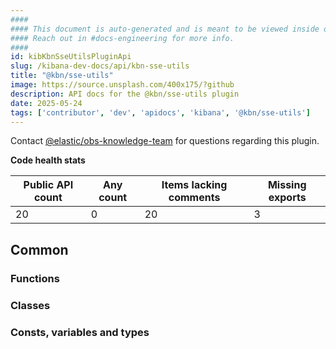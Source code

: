```yaml
---
####
#### This document is auto-generated and is meant to be viewed inside our experimental, new docs system.
#### Reach out in #docs-engineering for more info.
####
id: kibKbnSseUtilsPluginApi
slug: /kibana-dev-docs/api/kbn-sse-utils
title: "@kbn/sse-utils"
image: https://source.unsplash.com/400x175/?github
description: API docs for the @kbn/sse-utils plugin
date: 2025-05-24
tags: ['contributor', 'dev', 'apidocs', 'kibana', '@kbn/sse-utils']
---
```




Contact [@elastic/obs-knowledge-team](https://github.com/orgs/elastic/teams/obs-knowledge-team) for questions regarding this plugin.

**Code health stats**

| Public API count  | Any count | Items lacking comments | Missing exports |
|-------------------|-----------|------------------------|-----------------|
| 20 | 0 | 20 | 3 |

## Common

### Functions
<DocDefinitionList data={kbnSseUtilsObj.common.functions}/>

### Classes
<DocDefinitionList data={kbnSseUtilsObj.common.classes}/>

### Consts, variables and types
<DocDefinitionList data={kbnSseUtilsObj.common.misc}/>

